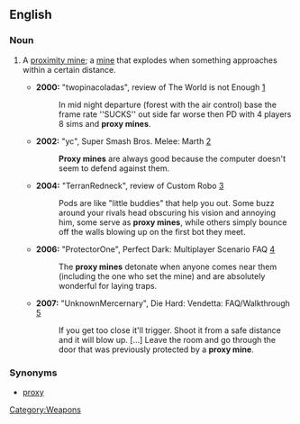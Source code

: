 ==English==
===Noun===
{{en-noun|sg=[[proxy]] [[mine]]}}

# {{context|gaming|slang}} A [[proximity mine]]; a [[mine]] that explodes when something approaches within a certain distance.
#*'''2000:''' "twopinacoladas", review of The World is not Enough [http://www.gamefaqs.com/console/n64/review/R12476.html]
#*:In mid night departure (forest with the air control) base the frame rate <nowiki>''SUCKS''</nowiki> out side far worse then PD with 4 players 8 sims and '''proxy mines'''.
#*'''2002:''' "yc", Super Smash Bros. Melee: Marth [http://www.gamefaqs.com/console/gamecube/file/516492/18648]
#*:'''Proxy mines''' are always good because the computer doesn't seem to defend against them.
#*'''2004:''' "TerranRedneck", review of Custom Robo [http://www.gamefaqs.com/console/gamecube/review/R73394.html]
#*:Pods are like "little buddies" that help you out. Some buzz around your rivals head obscuring his vision and annoying him, some serve as '''proxy mines''', while others simply bounce off the walls blowing up on the first bot they meet.
#*'''2006:''' "ProtectorOne", Perfect Dark: Multiplayer Scenario FAQ [http://www.gamefaqs.com/console/n64/file/198275/43519]
#*:The '''proxy mines''' detonate when anyone comes near them (including the one who set the mine) and are absolutely wonderful for laying traps.
#*'''2007:''' "UnknownMercernary", Die Hard: Vendetta: FAQ/Walkthrough [http://www.gamefaqs.com/console/gamecube/file/479800/47821]
#*:If you get too close it'll trigger. Shoot it from a safe distance and it will blow up. [...] Leave the room and go through the door that was previously protected by a '''proxy mine'''.

===Synonyms===
*[[proxy]]
[[Category:Weapons]]